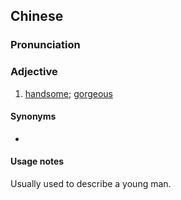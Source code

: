 {{also|帅呆}}
==Chinese==
{{zh-forms|s=帅呆}}

===Pronunciation===
{{zh-pron
|m=shuàidāi
|cat=a
}}

===Adjective===
{{zh-adj}}

# {{lb|zh|slang}} [[handsome]]; [[gorgeous]]
#: {{zh-x|帥呆 了，酷斃 了！|That's awesome!}}

====Synonyms====
* {{zh-l|帥}}

====Usage notes====
Usually used to describe a young man.